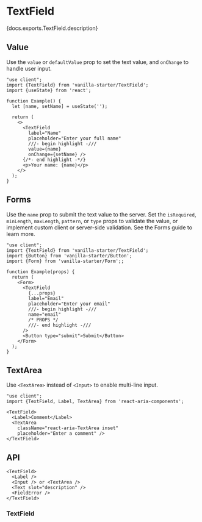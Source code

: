 


# TextField

<PageDescription>{docs.exports.TextField.description}</PageDescription>

<ExampleSwitcher>
  <VisualExample
    component={VanillaTextField}
    docs={vanillaDocs.exports.TextField}
    links={vanillaDocs.links}
    props={['label', 'description', 'isReadOnly', 'isDisabled']}
    initialProps={{label: 'Name', placeholder: 'Enter your full name'}}
    type="vanilla"
    files={["starters/docs/src/TextField.tsx", "starters/docs/src/TextField.css"]} />
  <VisualExample
    component={TailwindTextField}
    docs={vanillaDocs.exports.TextField}
    links={vanillaDocs.links}
    props={['label', 'description', 'isReadOnly', 'isDisabled']}
    initialProps={{label: 'Name', placeholder: 'Enter your full name'}}
    type="tailwind"
    files={["starters/tailwind/src/TextField.tsx", "starters/tailwind/src/index.css"]} />
</ExampleSwitcher>

## Value

Use the `value` or `defaultValue` prop to set the text value, and `onChange` to handle user input.

```tsx render
"use client";
import {TextField} from 'vanilla-starter/TextField';
import {useState} from 'react';

function Example() {
  let [name, setName] = useState('');
  
  return (
    <>
      <TextField
        label="Name"
        placeholder="Enter your full name"
        ///- begin highlight -///
        value={name}
        onChange={setName} />
      {/*- end highlight -*/}
      <p>Your name: {name}</p>
    </>
  );
}
```

## Forms

Use the `name` prop to submit the text value to the server. Set the `isRequired`, `minLength`, `maxLength`, `pattern`, or `type` props to validate the value, or implement custom client or server-side validation. See the Forms guide to learn more.

```tsx render docs={docs.exports.TextField} links={docs.links} props={['isRequired', 'type', 'pattern', 'minLength', 'maxLength']} initialProps={{isRequired: true, type: 'email'}}
"use client";
import {TextField} from 'vanilla-starter/TextField';
import {Button} from 'vanilla-starter/Button';
import {Form} from 'vanilla-starter/Form';;

function Example(props) {
  return (
    <Form>
      <TextField
        {...props}
        label="Email"
        placeholder="Enter your email"
        ///- begin highlight -///
        name="email"
        /* PROPS */
        ///- end highlight -///
      />
      <Button type="submit">Submit</Button>
    </Form>
  );
}
```

## TextArea

Use `<TextArea>` instead of `<Input>` to enable multi-line input.

```tsx render
"use client";
import {TextField, Label, TextArea} from 'react-aria-components';

<TextField>
  <Label>Comment</Label>
  <TextArea
    className="react-aria-TextArea inset"
    placeholder="Enter a comment" />
</TextField>
```

## API

<Anatomy />

```tsx links={{TextField: '#textfield'}}
<TextField>
  <Label />
  <Input /> or <TextArea />
  <Text slot="description" />
  <FieldError />
</TextField>
```

### TextField

<PropTable component={docs.exports.TextField} links={docs.links} />
